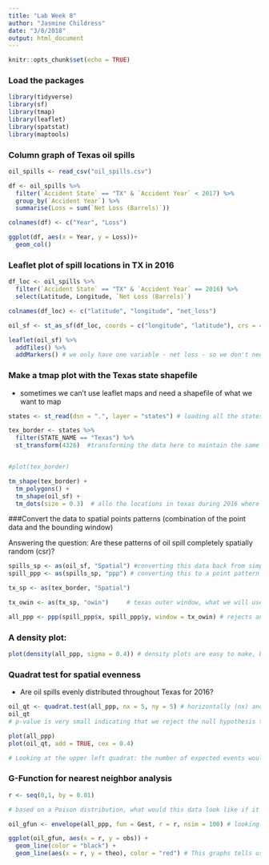 ```yaml
---
title: "Lab Week 8"
author: "Jasmine Childress"
date: "3/8/2018"
output: html_document
---
```


```r
knitr::opts_chunk$set(echo = TRUE)
```

### Load the packages
```r

library(tidyverse)
library(sf)
library(tmap)
library(leaflet)
library(spatstat)
library(maptools)

```


### Column graph of Texas oil spills


```r

oil_spills <- read_csv("oil_spills.csv")

df <- oil_spills %>%
  filter(`Accident State` == "TX" & `Accident Year` < 2017) %>% 
  group_by(`Accident Year`) %>% 
  summarise(Loss = sum(`Net Loss (Barrels)`))

colnames(df) <- c("Year", "Loss")

ggplot(df, aes(x = Year, y = Loss))+
  geom_col()

```


### Leaflet plot of spill locations in TX in 2016
```r

df_loc <- oil_spills %>% 
  filter(`Accident State` == "TX" & `Accident Year` == 2016) %>% 
  select(Latitude, Longitude, `Net Loss (Barrels)`)

colnames(df_loc) <- c("latitude", "longitude", "net_loss")

oil_sf <- st_as_sf(df_loc, coords = c("longitude", "latitude"), crs = 4326) # making the data frame have "simple features" (sf), so that coordinates are sticky - they remain with data points

leaflet(oil_sf) %>% 
  addTiles() %>% 
  addMarkers() # we only have one variable - net loss - so we don't need to specify anything in this command

```



### Make a tmap plot with the Texas state shapefile
- sometimes we can't use leaflet maps and need a shapefile of what we want to map
```r

states <- st_read(dsn = ".", layer = "states") # loading all the states files in my current working directory

tex_border <- states %>% 
  filter(STATE_NAME == "Texas") %>% 
  st_transform(4326)  #transforming the data here to maintain the same coordinate system


#plot(tex_border)

tm_shape(tex_border) +
  tm_polygons() +
  tm_shape(oil_sf) +
  tm_dots(size = 0.3)  # allo the locations in texas during 2016 where there were oil spills

```

###Convert the data to spatial points patterns (combination of the point data and the bounding window)

Answering the question: Are these patterns of oil spill completely spatially random (csr)?

```r

spills_sp <- as(oil_sf, "Spatial") #converting this data back from simple features to a spatial data fram
spill_ppp <- as(spills_sp, "ppp") # converting this to a point pattern analysis

tx_sp <- as(tex_border, "Spatial")

tx_owin <- as(tx_sp, "owin")     # texas outer window, what we will use to bound our data

all_ppp <- ppp(spill_ppp$x, spill_ppp$y, window = tx_owin) # rejects any points in space that aren't within the bounds of the window (if looking at the above map, there are a couple of obvious points outside the texas border)
```

### A density plot:
```r

plot(density(all_ppp, sigma = 0.4)) # density plots are easy to make, but can change the story of your data. Changing sigma alters the visual representation of the plot.

```


### Quadrat test for spatial evenness
- Are oil spills evenly distributed throughout Texas for 2016?

```r

oil_qt <- quadrat.test(all_ppp, nx = 5, ny = 5) # horizontally (nx) and vertically (ny) there are 5 regions. Counts the number of events and figures out the intensity of each quadrat and performs a chi-squared test amongst the quadrats.
oil_qt
# p-value is very small indicating that we reject the null hypothesis that the data follows completely spatial randomness. The data is NOT evenly distributed. 

plot(all_ppp)
plot(oil_qt, add = TRUE, cex = 0.4)

# Looking at the upper left quadrat: the number of expected events would be 9 because it is a partial quadrat. The upper left number (2) is the actual number of events. On the bottom, there is a standardized measure of how different it is from the expected in terms of standard deviations (-2.3). For full quadrats, the expected number of counts is 14.5 if the data were truly even. 

```

### G-Function for nearest neighbor analysis
```r

r <- seq(0,1, by = 0.01)

# based on a Poison distribution, what would this data look like if it was truly completely spatial randomness?

oil_gfun <- envelope(all_ppp, fun = Gest, r = r, nsim = 100) # looking for one point's single nearest neighbor, which is why this runs quickly.

ggplot(oil_gfun, aes(x = r, y = obs)) +
  geom_line(color = "black") +
  geom_line(aes(x = r, y = theo), color = "red") # This graphs tells us that our observed data has a higher proportion of point pairss with nearest neighbors of shorter distances compared to modeled data that was completely spatially random.

```


















